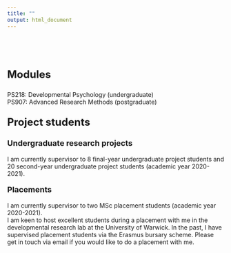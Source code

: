 ---
title: ""
output: html_document
---

<br>
<br>
<br>

<p style="font-size:24px"><b>Modules</b></p>

PS218: Developmental Psychology (undergraduate)
<br>
PS907: Advanced Research Methods (postgraduate)

<p style="font-size:24px"><b>Project students</b></p>

<p style="font-size:18px"><b>Undergraduate research projects</b></p>
I am currently supervisor to 8 final-year undergraduate project students and 20 second-year undergraduate project students (academic year 2020-2021).

<p style="font-size:18px"><b>Placements</b></p>
I am currently supervisor to two MSc placement students (academic year 2020-2021).
<br>
I am keen to host excellent students during a placement with me in the developmental research lab at the University of Warwick. In the past, I have supervised placement students via the Erasmus bursary scheme. Please get in touch via email if you would like to do a placement with me.